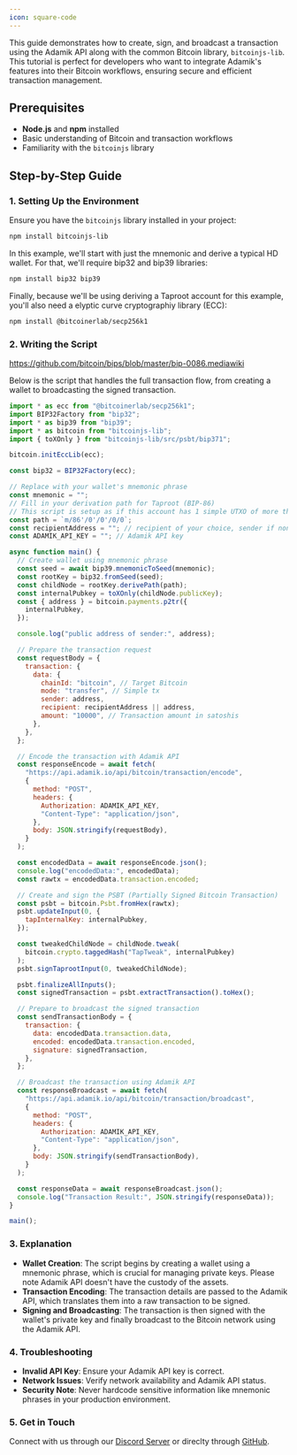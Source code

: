 ```yaml
---
icon: square-code
---
```


This guide demonstrates how to create, sign, and broadcast a transaction using the Adamik API along with the common Bitcoin library, `bitcoinjs-lib`.
This tutorial is perfect for developers who want to integrate Adamik's features into their Bitcoin workflows, ensuring secure and efficient transaction management.

## Prerequisites

- **Node.js** and **npm** installed
- Basic understanding of Bitcoin and transaction workflows
- Familiarity with the `bitcoinjs` library

## Step-by-Step Guide

### 1. Setting Up the Environment

Ensure you have the `bitcoinjs` library installed in your project:

```bash
npm install bitcoinjs-lib
```

In this example, we'll start with just the mnemonic and derive a typical HD wallet. For that, we'll require bip32 and bip39 libraries:

```bash
npm install bip32 bip39
```

Finally, because we'll be using deriving a Taproot account for this example, you'll also need a elyptic curve cryptographiy library (ECC):

```bash
npm install @bitcoinerlab/secp256k1
```

### 2. Writing the Script

https://github.com/bitcoin/bips/blob/master/bip-0086.mediawiki

Below is the script that handles the full transaction flow, from creating a wallet to broadcasting the signed transaction.

```javascript
import * as ecc from "@bitcoinerlab/secp256k1";
import BIP32Factory from "bip32";
import * as bip39 from "bip39";
import * as bitcoin from "bitcoinjs-lib";
import { toXOnly } from "bitcoinjs-lib/src/psbt/bip371";

bitcoin.initEccLib(ecc);

const bip32 = BIP32Factory(ecc);

// Replace with your wallet's mnemonic phrase
const mnemonic = "";
// Fill in your derivation path for Taproot (BIP-86)
// This script is setup as if this account has 1 simple UTXO of more than 100000 sats
const path = `m/86'/0'/0'/0/0`;
const recipientAddress = ""; // recipient of your choice, sender if none
const ADAMIK_API_KEY = ""; // Adamik API key

async function main() {
  // Create wallet using mnemonic phrase
  const seed = await bip39.mnemonicToSeed(mnemonic);
  const rootKey = bip32.fromSeed(seed);
  const childNode = rootKey.derivePath(path);
  const internalPubkey = toXOnly(childNode.publicKey);
  const { address } = bitcoin.payments.p2tr({
    internalPubkey,
  });

  console.log("public address of sender:", address);

  // Prepare the transaction request
  const requestBody = {
    transaction: {
      data: {
        chainId: "bitcoin", // Target Bitcoin
        mode: "transfer", // Simple tx
        sender: address,
        recipient: recipientAddress || address,
        amount: "10000", // Transaction amount in satoshis
      },
    },
  };

  // Encode the transaction with Adamik API
  const responseEncode = await fetch(
    "https://api.adamik.io/api/bitcoin/transaction/encode",
    {
      method: "POST",
      headers: {
        Authorization: ADAMIK_API_KEY,
        "Content-Type": "application/json",
      },
      body: JSON.stringify(requestBody),
    }
  );

  const encodedData = await responseEncode.json();
  console.log("encodedData:", encodedData);
  const rawtx = encodedData.transaction.encoded;

  // Create and sign the PSBT (Partially Signed Bitcoin Transaction)
  const psbt = bitcoin.Psbt.fromHex(rawtx);
  psbt.updateInput(0, {
    tapInternalKey: internalPubkey,
  });

  const tweakedChildNode = childNode.tweak(
    bitcoin.crypto.taggedHash("TapTweak", internalPubkey)
  );
  psbt.signTaprootInput(0, tweakedChildNode);

  psbt.finalizeAllInputs();
  const signedTransaction = psbt.extractTransaction().toHex();

  // Prepare to broadcast the signed transaction
  const sendTransactionBody = {
    transaction: {
      data: encodedData.transaction.data,
      encoded: encodedData.transaction.encoded,
      signature: signedTransaction,
    },
  };

  // Broadcast the transaction using Adamik API
  const responseBroadcast = await fetch(
    "https://api.adamik.io/api/bitcoin/transaction/broadcast",
    {
      method: "POST",
      headers: {
        Authorization: ADAMIK_API_KEY,
        "Content-Type": "application/json",
      },
      body: JSON.stringify(sendTransactionBody),
    }
  );

  const responseData = await responseBroadcast.json();
  console.log("Transaction Result:", JSON.stringify(responseData));
}

main();
```

### 3. Explanation

- **Wallet Creation**: The script begins by creating a wallet using a mnemonic phrase, which is crucial for managing private keys. Please note Adamik API doesn't have the custody of the assets.
- **Transaction Encoding**: The transaction details are passed to the Adamik API, which translates them into a raw transaction to be signed.
- **Signing and Broadcasting**: The transaction is then signed with the wallet's private key and finally broadcast to the Bitcoin network using the Adamik API.

### 4. Troubleshooting

- **Invalid API Key**: Ensure your Adamik API key is correct.
- **Network Issues**: Verify network availability and Adamik API status.
- **Security Note**: Never hardcode sensitive information like mnemonic phrases in your production environment.

### 5. Get in Touch

Connect with us through our [Discord Server](https://discord.gg/gsZJR2JfMR) or direclty through [GitHub](https://github.com/AdamikHQ).
